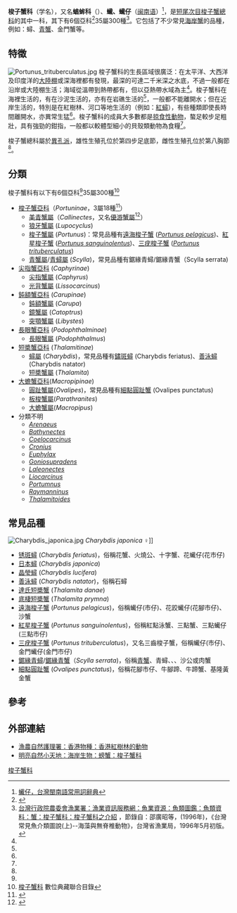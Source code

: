 {{Automatic taxobox
| image = Portunus pelagicus male.jpg
| image_width = 250px
| image_caption = [[遠海梭子蟹|遠海梭子蟹]] ''Portunus pelagicus'' ♂
| taxon=Portunidae
| authority = [[Constantine_Samuel_Rafinesque-Schmaltz|Rafinesque]], 1815
| subdivision_ranks = [[屬|屬]]
| subdivision = 見內文
}}
'''梭子蟹科'''（学名{{lang|la|Portunidae}}），又名'''蝤蛑科'''（{{標音|字=蝤蛑|拼音=yóu móu|注音=ㄧㄡ　ㄇㄡˊ|南京=ziou<sup>1</sup>mu<sup>2</sup>}}）、'''蠘、蠘仔'''（[[闽南语|闽南语]]）<ref>[https://twblg.dict.edu.tw/holodict_new/result_detail.jsp?source=6&in_idx=15ih8&n_no=13048&curpage=1&sample=蠘&radiobutton=1&querytarget=2&limit=20&pagenum=1&rowcount=2 蠘仔，台灣閩南語常用詞辭典]</ref>，是[[短尾次目|短尾次目]][[梭子蟹總科|梭子蟹總科]]的其中一科，其下有6個亞科<ref name=fiddler>{{Cite web |url=http://www.mbi.nsysu.edu.tw/~fiddler/crab/checklst/Portunidae.htm |title=國立中山大學海洋生物研究所：台灣博物學家：台灣蟹類總名錄：梭子蟹科 |accessdate=2007-09-23 |archive-date=2008-01-16 |archive-url=https://web.archive.org/web/20080116034423/http://www.mbi.nsysu.edu.tw/~fiddler/crab/checklst/Portunidae.htm |dead-url=yes }}</ref>35屬300種<ref name=fa-gov-tw>[http://www.fa.gov.tw/chn/fishshell/information/user_show.php?kind_id=5&kun_id=0&ker_id=45&id=160 台灣行政院農委會漁業署：漁業資訊服務網：魚業資源：魚類圖鑑：魚類資料：蟹：梭子蟹科：梭子蟹科之介紹] {{webarchive|url=https://web.archive.org/web/20070813070054/http://www.fa.gov.tw/chn/fishshell/information/user_show.php?kind_id=5&kun_id=0&ker_id=45&id=160 |date=2007-08-13 }}，節錄自：邵廣昭等，(1996年)，《台灣常見魚介類圖說(上)--海藻與無脊椎動物》，台灣省漁業局，1996年5月初版。</ref>。它包括了不少常見[[海岸蟹|海岸蟹]]的品種，例如：蟳、[[青蟹|青蟹]]、金門蟹等。

== 特徵 ==
[[File:Portunus_trituberculatus.jpg|thumb]]
梭子蟹科的生長區域很廣泛：在太平洋、大西洋及印度洋的[[大陸棚|大陸棚]]或深海裡都有發現，最深的可達二千米深之水底，不過一般都在沿岸或大陸棚生活；海域從溫帶到熱帶都有，但以亞熱帶水域為主<ref name=fa-gov-tw />。梭子蟹科在海裡生活的，有在沙泥生活的，亦有在岩礁生活的<ref name=fa-gov-tw />，一般都不能離開水；但在近岸生活的，特別是在紅樹林、河口等地生活的（例如：[[紅蟳|紅蟳]]），有些種類即使長時間離開水，亦異常生猛<ref name=hong />。梭子蟹科的成員大多數都是[[掠食性動物|掠食性動物]]，螯足較步足粗壯，具有強勁的鉗指，一般都以較體型細小的貝殼類動物為食糧<ref name=fa-gov-tw />。

梭子蟹總科屬於[[異孔派|異孔派]]，雄性生殖孔位於第四步足底節，雌性生殖孔位於第八胸節<ref name=fa-gov-tw />。

==分類==
梭子蟹科有以下有6個亞科<ref name=fiddler />35屬300種<ref>[http://catalog.digitalarchives.tw/Catalog/List.jsp?CID=4903 梭子蟹科] {{Wayback|url=http://catalog.digitalarchives.tw/Catalog/List.jsp?CID=4903 |date=20210421190709 }} 數位典藏聯合目錄</ref>
* [[梭子蟹亞科|梭子蟹亞科]]（''Portuninae''，3屬18種<ref>{{cite web |url=http://diginet.nmmba.gov.tw/tree/classification_crust.asp |title=存档副本 |accessdate=2007-09-23 |deadurl=yes |archiveurl=https://web.archive.org/web/20071005234551/http://diginet.nmmba.gov.tw/tree/classification_crust.asp |archivedate=2007-10-05 }}</ref>）
** [[美青蟹屬|美青蟹屬]]（''Callinectes''，又名[[優游蟹屬|優游蟹屬]]<ref name=hong>{{cite journal |author=[[洪明仕|洪明仕]] |year=1999 |url=https://www.fa.gov.tw/cht/includes/GetFile.ashx?mid=170&id=47&chk=687d38bd-2859-4636-b3ec-2e365fdf947d&name=pfile |dead-url=no |title=郵票中的海洋生物：甲殼動物(十四)：短尾類(蟹類)(四) |journal=《[[漁業推廣|漁業推廣]]》月刊 |issue=第157期 |date=1999-10 |pages=p.53-56 |publisher=中華民國：農委會漁業署 |language=zh-hant |access-date=2020-12-23 |archive-date=2021-04-21 |archive-url=https://web.archive.org/web/20210421190728/https://www.fa.gov.tw/cht/includes/GetFile.ashx?mid=170&id=47&chk=687d38bd-2859-4636-b3ec-2e365fdf947d&name=pfile }}</ref>）
** [[狼牙蟹屬|狼牙蟹屬]] (''Lupocyclus'')
** [[梭子蟹屬|梭子蟹屬]] (''Portunus'')：常見品種有[[遠海梭子蟹|遠海梭子蟹]] (''[[Portunus_pelagicus|Portunus pelagicus]]'')、[[紅星梭子蟹|紅星梭子蟹]] (''[[Portunus_sanguinolentus|Portunus sanguinolentus]]'')、[[三疣梭子蟹|三疣梭子蟹]] (''[[Portunus_trituberculatus|Portunus trituberculatus]]'')
** [[青蟹屬|青蟹屬]]/[[青蟳屬|青蟳屬]] (''Scylla'')，常見品種有鋸緣青蟳/鋸緣青蟹（Scylla serrata)
* [[尖指蟹亞科|尖指蟹亞科]] (''Caphyrinae'')
** [[尖指蟹屬|尖指蟹屬]] (''Caphyrus'')
** [[光背蟹屬|光背蟹屬]] (''Lissocarcinus'')
* [[鈍額蟹亞科|鈍額蟹亞科]] (''Carupinae'')
** [[鈍額蟹屬|鈍額蟹屬]] (''Carupa'')
** [[鏡蟹屬|鏡蟹屬]] (''Catoptrus'')
** [[突顎蟹屬|突顎蟹屬]] (''Libystes'')
* [[長眼蟹亞科|長眼蟹亞科]] (''Podophthalminae'')
** [[長眼蟹屬|長眼蟹屬]] (''Podophthalmus'')
* [[短槳蟹亞科|短槳蟹亞科]] (''Thalamitinae'')
** [[蟳屬|蟳屬]] (''Charybdis'')，常見品種有[[鏽斑蟳|鏽斑蟳]] (Charybdis feriatus)、[[善泳蟳|善泳蟳]] (Charybdis natator)
** [[短槳蟹屬|短槳蟹屬]] (''Thalamita'')
* [[大蟾蟹亞科|大蟾蟹亞科]](''Macropipinae'')
** [[圓趾蟹屬|圓趾蟹屬]](''Ovalipes'')，常見品種有[[細點圓趾蟹|細點圓趾蟹]] (Ovalipes punctatus)
** [[板梭蟹屬|板梭蟹屬]](''Parathranites'')
** [[大蟾蟹屬|大蟾蟹屬]](''Macropipus'')
* 分類不明
**''[[Arenaeus|Arenaeus]]''
**''[[Bathynectes|Bathynectes]]''
**''[[Coelocarcinus|Coelocarcinus]]''
**''[[Cronius|Cronius]]''
**''[[Euphylax|Euphylax]]''
**''[[Goniosupradens|Goniosupradens]]''
**''[[Laleonectes|Laleonectes]]''
**''[[Liocarcinus|Liocarcinus]]''
**''[[Portumnus|Portumnus]]''
**''[[Raymanninus|Raymanninus]]''
**''[[Thalamitoides|Thalamitoides]]''

== 常見品種 ==
[[File:Charybdis_japonica.jpg|thumb]] ''Charybdis japonica'' ♀]]
* [[锈斑蟳|锈斑蟳]] (''Charybdis feriatus'')，俗稱花蟹、火燒公、十字蟹、花蠘仔(花市仔)
* [[日本蟳|日本蟳]] ('' Charybdis japonica'')
* [[晶瑩蟳|晶瑩蟳]] ('' Charybdis lucifera'')
* [[善泳蟳|善泳蟳]] (''Charybdis natator'')，俗稱石蟳
* [[達氏短槳蟹|達氏短槳蟹]] (''Thalamita danae'')
* [[底棲短槳蟹|底棲短槳蟹]] (''Thalamita prymna'')
* [[遠海梭子蟹|遠海梭子蟹]] (''Portunus pelagicus'')，俗稱蠘仔(市仔)、花跤蠘仔(花腳市仔)、沙蟹
* [[紅星梭子蟹|紅星梭子蟹]] (''Portunus sanguinolentus'')，俗稱紅點泳蟹、三點蟹、三點蠘仔(三點市仔)
* [[三疣梭子蟹|三疣梭子蟹]] (''Portunus trituberculatus'')，又名三齒梭子蟹，俗稱蠘仔(市仔)、金門蠘仔(金門市仔)
* [[鋸緣青蟳|鋸緣青蟳]]/[[鋸緣青蟹|鋸緣青蟹]]（''Scylla serrata'')，俗稱[[青蟹属|青蟹]]、青蟳、{{tsl|en|mud crab|泥蟹}}、{{tsl|en|mangrove crab|紅樹林蟹}}、沙公或肉蟹
* [[細點圓趾蟹|細點圓趾蟹]] (''Ovalipes punctatus'')，俗稱花腳市仔、牛腳蹄、牛蹄蟹、基隆黃金蟹

== 參考 ==
<references />

== 外部連結 ==
* [http://www.afcd.gov.hk/tc_chi/conservation/hkbiodiversity/speciesgroup/speciesgroup_mangrove.html 漁農自然護理署：香港物種：香港紅樹林的動物] {{Wayback|url=http://www.afcd.gov.hk/tc_chi/conservation/hkbiodiversity/speciesgroup/speciesgroup_mangrove.html |date=20071112105915 }}
* [http://linyuyu800106.myweb.hinet.net/souscrab.htm 明亮自然小天地：海岸生物：螃蟹：梭子蟹科]{{dead link|date=2018年3月 |bot=InternetArchiveBot |fix-attempted=yes }}

{{wikispecies|Portunidae|梭子蟹科}}
{{Taxonbar|from=Q2257783}}

<!--  -->

[[Category:梭子蟹科|]]